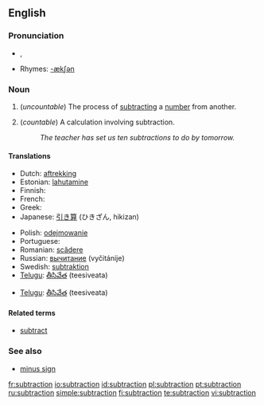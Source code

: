 ==English==

===Pronunciation===
*{{IPA|/səbˈtɹækʃən/}}, {{SAMPA|/s@b"tr{kS@n/}}
*Rhymes: [[Rhymes:English:-ækʃən|-ækʃən]]

===Noun===
{{en-noun|s|-}}

# {{arithmetic}} (''uncountable'') The process of [[subtract]]ing a [[number]] from another.
# {{arithmetic}} (''countable'') A calculation involving subtraction.
#:''The teacher has set us ten subtractions to do by tomorrow.''

====Translations====

{{trans-top|process}}
* Dutch: [[aftrekking]]
* Estonian: [[lahutamine]]
* Finnish: {{t-|fi|vähentäminen}}
* French: {{t-|fr|soustraction|f}}
* Greek: {{t|el|αφαίρεση|f|sc=Grek}}
* Japanese: [[引き算]] (ひきざん, hikizan)
{{trans-mid}}
* Polish: [[odejmowanie]] {{n}}
* Portuguese: {{t+|pt|subtração|f}}
* Romanian: [[scădere]] {{f}}
* Russian: [[вычитание]] (vyčitánije) {{n}}
* Swedish: [[subtraktion]]
* [[Telugu]]: [[తీసివేత]] (teesiveata)
{{trans-bottom}}

{{trans-top|calculation}}
{{trans-mid}}
* [[Telugu]]: [[తీసివేత]] (teesiveata)
{{trans-bottom}}

====Related terms====
*[[subtract]]

===See also===
*[[minus sign]]

[[fr:subtraction]]
[[io:subtraction]]
[[id:subtraction]]
[[pl:subtraction]]
[[pt:subtraction]]
[[ru:subtraction]]
[[simple:subtraction]]
[[fi:subtraction]]
[[te:subtraction]]
[[vi:subtraction]]